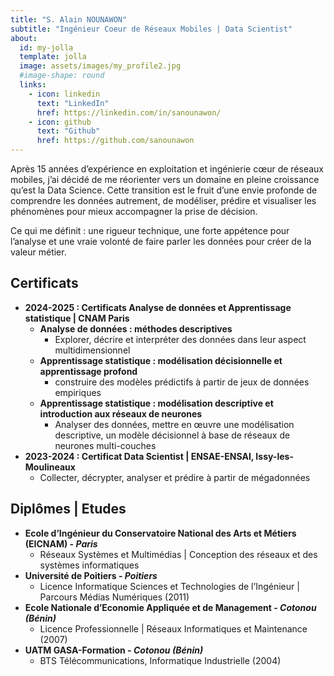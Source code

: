 ```yaml
---
title: "S. Alain NOUNAWON"
subtitle: "Ingénieur Coeur de Réseaux Mobiles | Data Scientist"
about: 
  id: my-jolla
  template: jolla
  image: assets/images/my_profile2.jpg
  #image-shape: round
  links: 
    - icon: linkedin
      text: "LinkedIn"
      href: https://linkedin.com/in/sanounawon/
    - icon: github
      text: "Github"
      href: https://github.com/sanounawon
---
```


::: {#my-jolla}
Après 15 années d'expérience en exploitation et ingénierie cœur de réseaux mobiles, j'ai décidé de me réorienter vers un domaine en pleine croissance qu'est la Data Science. Cette transition est le fruit d'une envie profonde de comprendre les données autrement, de modéliser, prédire et visualiser les phénomènes pour mieux accompagner la prise de décision.

<p>Ce qui me définit : une rigueur technique, une forte appétence pour l'analyse et une vraie volonté de faire parler les données pour créer de la valeur métier.</p>
:::

## Certificats

-   **2024-2025 : Certificats Analyse de données et Apprentissage statistique \| CNAM Paris**
    -   **Analyse de données : méthodes descriptives**
        -   Explorer, décrire et interpréter des données dans leur aspect multidimensionnel
    -   **Apprentissage statistique : modélisation décisionnelle et apprentissage profond**
        -   construire des modèles prédictifs à partir de jeux de données empiriques
    -   **Apprentissage statistique : modélisation descriptive et introduction aux réseaux de neurones**
        -   Analyser des données, mettre en œuvre une modélisation descriptive, un modèle décisionnel à base de réseaux de neurones multi-couches
-   **2023-2024 : Certificat Data Scientist \| ENSAE-ENSAI, Issy-les-Moulineaux**
    -   Collecter, décrypter, analyser et prédire à partir de mégadonnées

## Diplômes \| Etudes

-   **Ecole d'Ingénieur du Conservatoire National des Arts et Métiers (EICNAM) - *Paris***
    -   Réseaux Systèmes et Multimédias \| Conception des réseaux et des systèmes informatiques
-   **Université de Poitiers - *Poitiers***
    -   Licence Informatique Sciences et Technologies de l'Ingénieur \| Parcours Médias Numériques (2011)
-   **Ecole Nationale d'Economie Appliquée et de Management - *Cotonou (Bénin)***
    -   Licence Professionnelle \| Réseaux Informatiques et Maintenance (2007)
-   **UATM GASA-Formation - *Cotonou (Bénin)***
    -   BTS Télécommunications, Informatique Industrielle (2004)
